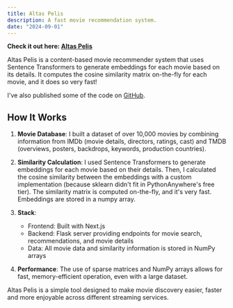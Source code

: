 ```yaml
---
title: Altas Pelis
description: A fast movie recommendation system.
date: "2024-09-01"
---
```

**Check it out here: [Altas Pelis](https://altaspelis.com/)**

Altas Pelis is a content-based movie recommender system that uses Sentence Transformers to generate embeddings for each movie based on its details.
It computes the cosine similarity matrix on-the-fly for each movie, and it does so very fast!


I've also published some of the code on [GitHub](https://github.com/TomiMalamud/altaspelis).

## How It Works

1. **Movie Database**: I built a dataset of over 10,000 movies by combining information from IMDb (movie details, directors, ratings, cast) and TMDB (overviews, posters, backdrops, keywords, production countries).

2. **Similarity Calculation**: I used Sentence Transformers to generate embeddings for each movie based on their details. Then, I calculated the cosine similarity between the embeddings with a custom implementation (because sklearn didn't fit in PythonAnywhere's free tier). The similarity matrix is computed on-the-fly, and it's very fast. Embeddings are stored in a numpy array.

3. **Stack**:
   - Frontend: Built with Next.js
   - Backend: Flask server providing endpoints for movie search, recommendations, and movie details
   - Data: All movie data and similarity information is stored in NumPy arrays

4. **Performance**: The use of sparse matrices and NumPy arrays allows for fast, memory-efficient operation, even with a large dataset.

Altas Pelis is a simple tool designed to make movie discovery easier, faster and more enjoyable across different streaming services.